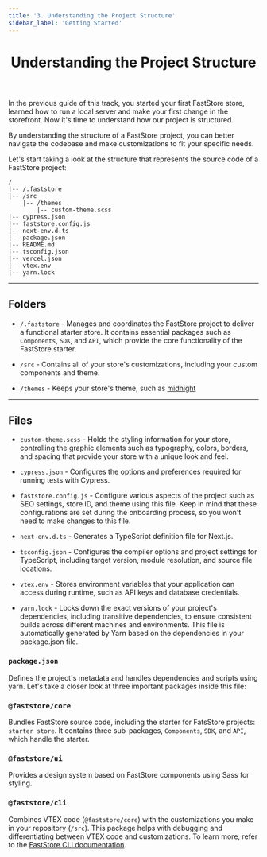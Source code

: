 ```yaml
---
title: '3. Understanding the Project Structure'
sidebar_label: 'Getting Started'
---
```


<header>

# Understanding the Project Structure

</header>

In the previous guide of this track, you started your first FastStore store, learned how to run a local server and make your first change in the storefront. Now it's time to understand how our project is structured.

By understanding the structure of a FastStore project, you can better navigate the codebase and make customizations to fit your specific needs.

Let's start taking a look at the structure that represents the source code of a FastStore project:

  ```
  /
  |-- /.faststore
  |-- /src
      |-- /themes
          |-- custom-theme.scss
  |-- cypress.json
  |-- faststore.config.js
  |-- next-env.d.ts
  |-- package.json
  |-- README.md
  |-- tsconfig.json
  |-- vercel.json
  |-- vtex.env
  |-- yarn.lock

  ```

---

## Folders

- `/.faststore` - Manages and coordinates the FastStore project to deliver a functional starter store. It contains essential packages such as `Components`, `SDK`, and `API`, which provide the core functionality of the FastStore starter.

- `/src` - Contains all of your store's customizations, including your custom components and theme.
- `/themes` - Keeps your store's theme, such as [midnight](/docs/themes/midnight)

---

## Files

- `custom-theme.scss` - Holds the styling information for your store, controlling the graphic elements such as typography, colors, borders, and spacing that provide your store with a unique look and feel.

- `cypress.json` - Configures the options and preferences required for running tests with Cypress.

- `faststore.config.js` - Configure various aspects of the project such as SEO settings, store ID, and theme using this file. Keep in mind that these configurations are set during the onboarding process, so you won't need to make changes to this file.

- `next-env.d.ts` - Generates a TypeScript definition file for Next.js.

- `tsconfig.json` - Configures the compiler options and project settings for TypeScript, including target version, module resolution, and source file locations.

- `vtex.env` - Stores environment variables that your application can access during runtime, such as API keys and database credentials.

- `yarn.lock` - Locks down the exact versions of your project's dependencies, including transitive dependencies, to ensure consistent builds across different machines and environments. This file is automatically generated by Yarn based on the dependencies in your package.json file.

###  `package.json`
Defines the project's metadata and handles dependencies and scripts using yarn. Let's take a closer look at three important packages inside this file:

### `@faststore/core`
Bundles FastStore source code, including the starter for FatsStore projects: `starter store`. It contains three sub-packages, `Components`, `SDK`, and `API`, which handle the starter.

### `@faststore/ui`
Provides a design system based on FastStore components using Sass for styling.

### `@faststore/cli`
Combines VTEX code (`@faststore/core`) with the customizations you make in your repository (`/src`). This package helps with debugging and differentiating between VTEX code and customizations. To learn more, refer to the [FastStore CLI documentation](/docs/getting-started/4-faststore-cli).
